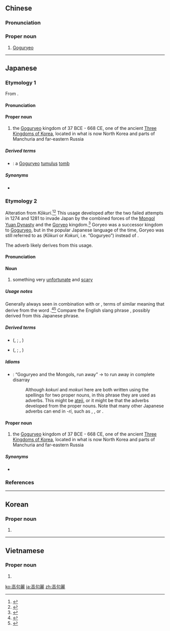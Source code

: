 {{also|高句丽}}
==Chinese==
{{zh-forms|s=高句丽}}

===Pronunciation===
{{zh-pron
|m=Gāogōulí
|c=gou1 ngau1 lai6
|cat=pn
}}

===Proper noun===
{{zh-proper noun}}

# [[Goguryeo]]

----

==Japanese==
{{wikipedia|lang=ja}}
{{ja-kanjitab|こう|く|り|yomi=on}}
{{wikipedia|Goguryeo}}

===Etymology 1===
From {{etyl|oko|ja|sort=こうくり}}.

====Pronunciation====
{{ja-pron|yomi=k|こうくり}}

====Proper noun====
{{ja-pos|こうくり|proper|hhira=かうくり}}

# the [[Goguryeo]] kingdom of 37 BCE - 668 CE, one of the ancient [[w:Three Kingdoms of Korea|Three Kingdoms of Korea]], located in what is now North Korea and parts of Manchuria and far-eastern Russia

=====Derived terms=====
* {{ja-r|高句麗古墳|^こうくり こふん}}: a [[Goguryeo]] [[tumulus]] [[tomb]]

=====Synonyms=====
* {{ja-r|高麗|こま}}

===Etymology 2===
Alteration from ''Kōkuri''.<ref name="KDJ">{{R:Kokugo Dai Jiten}}</ref><ref name="DJR">{{R:Daijirin}}</ref> This usage developed after the two failed attempts in 1274 and 1281 to invade Japan by the combined forces of the [[Mongol]] [[w:Yuan Dynasty|Yuan Dynasty]] and the [[Goryeo]] kingdom.<ref name="KDJ">{{R:Kokugo Dai Jiten}}</ref> Goryeo was a successor kingdom to [[Goguryeo]], but in the popular Japanese language of the time, Goryeo was still referred to as {{lang|ja|高句麗}} (''Kōkuri'' or ''Kokuri'', i.e. “Goguryeo”) instead of {{m|ja|高麗|tr=Kōrai|pos=the Japanese reading of “Goryeo”}}.

The adverb {{m|ja|こくり|tr=kokuri||startedly, startlingly, (jumping up) suddenly}} likely derives from this usage.

====Pronunciation====
{{ja-pron|yomi=irr|こくり}}

====Noun====
{{ja-noun|こくり}}

# something very [[unfortunate]] and [[scary]]
#: {{ja-usex|これは中々天人の子ではないぞ。むくり'''こくり'''が卵よ。|^これ は なかなか てんじん の こ で は ない ぞ。 ^むくり '''こくり''' が たまご よ。|I tell you, this really isn't the child of any heavenly being. This is the spawn of of great '''googly''' moogly.|ref=<ref>c. '''1610''': {{lang|ja|昨日は今日の物語}} (''Kinō wa Kyō no Monogatari'', “The Tale of Yesterday is Today”), [[w:Anrakuan Sakuden|Anrakuan Sakuden]]</ref>}}

=====Usage notes=====
Generally always seen in combination with {{ja-r|むくり}} or {{ja-r|もくり}}, terms of similar meaning that derive from the word {{m|ja|蒙古|tr=Mōko||Mongolia}}.<ref name="KDJ">{{R:Kokugo Dai Jiten}}</ref><ref name="DJR">{{R:Daijirin}}</ref> Compare the English slang phrase {{m|en|googly moogly}}, possibly derived from this Japanese phrase.

=====Derived terms=====
* {{ja-l|蒙古高句麗}} ({{ja-l|もくりこくり}}, {{ja-l|||mokuri kokuri}}; {{ja-l|むくりこくり}}, {{ja-l|||mukuri kokuri}})
* {{ja-l|高句麗蒙古}} ({{ja-l|こくりもくり}}, {{ja-l|||kokuri mokuri}}; {{ja-l|こくりむくり}}, {{ja-l|||kokuri mukuri}})

=====Idioms=====
* {{ja-r|高句麗蒙古遁げる|こくり もくり にげる}}: “Goguryeo and the Mongols, run away” → to run away in complete disarray
*: Although ''kokuri'' and ''mokuri'' here are both written using the spellings for two proper nouns, in this phrase they are used as adverbs. This might be [[ateji]], or it might be that the adverbs developed from the proper nouns. Note that many other Japanese adverbs can end in ''-ri'', such as {{m|ja|ちょっぴり|tr=choppiri||slightly, a little bit-ly}}, {{m|ja|たっぷり|tr=tappuri||fully, adequately}}, or {{m|ja|ふらり|tr=furari||aimlessly, casually, unexpectedly}}.

====Proper noun====
{{ja-pos|こくり|proper}}

# the [[Goguryeo]] kingdom of 37 BCE - 668 CE, one of the ancient [[w:Three Kingdoms of Korea|Three Kingdoms of Korea]], located in what is now North Korea and parts of Manchuria and far-eastern Russia

=====Synonyms=====
* {{ja-r|高麗|こま}}

===References===
<references/>

----

==Korean==
{{ko-hanjatab}}

===Proper noun===
{{ko-proper noun|hj|hangeul=고구려}}

# {{hanja form of|고구려|[[Goguryeo]]}}

----

==Vietnamese==
{{vi-hantutab}}

===Proper noun===
{{vi-hantu}}

# {{han tu form of|Cao Câu Ly|[[Goguryeo]]}}

[[ko:高句麗]]
[[ja:高句麗]]
[[zh:高句麗]]